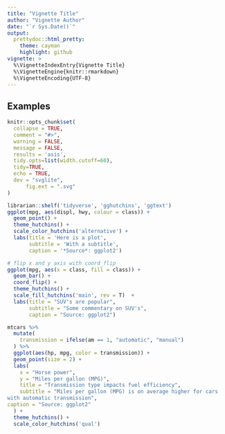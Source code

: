 ```yaml
---
title: "Vignette Title"
author: "Vignette Author"
date: "`r Sys.Date()`"
output:
  prettydoc::html_pretty:
    theme: cayman
    highlight: github
vignette: >
  %\VignetteIndexEntry{Vignette Title}
  %\VignetteEngine{knitr::rmarkdown}
  %\VignetteEncoding{UTF-8}
---
```


## Examples

```r
knitr::opts_chunk$set(
  collapse = TRUE,
  comment = "#>",
  warning = FALSE,
  message = FALSE,
  results = 'asis',
  tidy.opts=list(width.cutoff=60),
  tidy=TRUE, 
  echo = TRUE,
  dev = "svglite",
      fig.ext = ".svg"
)
```

```r
librarian::shelf('tidyverse', 'gghutchins', 'ggtext')
ggplot(mpg, aes(displ, hwy, colour = class)) + 
  geom_point() +
  theme_hutchins() +
  scale_color_hutchins('alternative') +
  labs(title = 'Here is a plot',
       subtitle = 'With a subtitle',
       caption = '*Source*: ggplot2')

```
```r
# flip x and y axis with coord_flip
ggplot(mpg, aes(x = class, fill = class)) +
  geom_bar() +
  coord_flip() +
  theme_hutchins() +
  scale_fill_hutchins('main', rev = T)  +
  labs(title = "SUV's are popular",
       subtitle = "Some commentary on SUV's",
       caption = "Source: ggplot2")
```
```r
mtcars %>%
  mutate(
    transmission = ifelse(am == 1, "automatic", "manual")
  ) %>%
  ggplot(aes(hp, mpg, color = transmission)) +
  geom_point(size = 2) +
  labs(
    x = "Horse power",
    y = "Miles per gallon (MPG)",
    title = "Transmission type impacts fuel efficiency",
    subtitle = "Miles per gallon (MPG) is on average higher for cars
with automatic transmission",
caption = "Source: ggplot2"
  ) +
  theme_hutchins() +
  scale_color_hutchins('qual')
```

